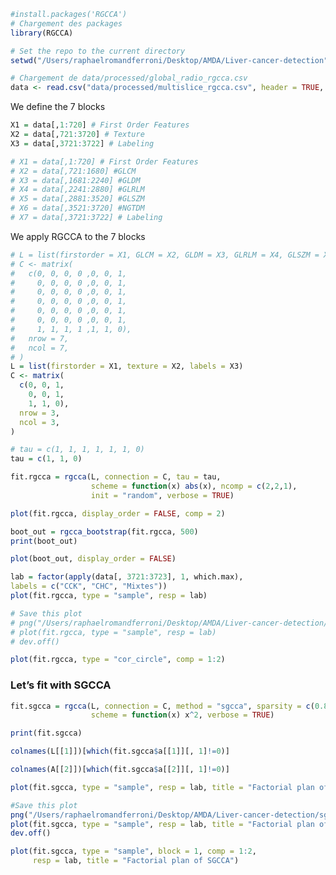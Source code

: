 ```r
#install.packages('RGCCA')
# Chargement des packages
library(RGCCA)
```

```r
# Set the repo to the current directory
setwd("/Users/raphaelromandferroni/Desktop/AMDA/Liver-cancer-detection")
```

```r
# Chargement de data/processed/global_radio_rgcca.csv
data <- read.csv("data/processed/multislice_rgcca.csv", header = TRUE, sep = ",")
```

We define the 7 blocks
```r
X1 = data[,1:720] # First Order Features
X2 = data[,721:3720] # Texture
X3 = data[,3721:3722] # Labeling

# X1 = data[,1:720] # First Order Features
# X2 = data[,721:1680] #GLCM 
# X3 = data[,1681:2240] #GLDM 
# X4 = data[,2241:2880] #GLRLM 
# X5 = data[,2881:3520] #GLSZM
# X6 = data[,3521:3720] #NGTDM
# X7 = data[,3721:3722] # Labeling
```

We apply RGCCA to the 7 blocks
```r
# L = list(firstorder = X1, GLCM = X2, GLDM = X3, GLRLM = X4, GLSZM = X5, NGTDM = X6, Labels = X7)
# C <- matrix(
#   c(0, 0, 0, 0 ,0, 0, 1,
#     0, 0, 0, 0 ,0, 0, 1,
#     0, 0, 0, 0 ,0, 0, 1,
#     0, 0, 0, 0 ,0, 0, 1,
#     0, 0, 0, 0 ,0, 0, 1,
#     0, 0, 0, 0 ,0, 0, 1,
#     1, 1, 1, 1 ,1, 1, 0),
#   nrow = 7,
#   ncol = 7,
# )
L = list(firstorder = X1, texture = X2, labels = X3)
C <- matrix(
  c(0, 0, 1,
    0, 0, 1,
    1, 1, 0),
  nrow = 3,
  ncol = 3,
)
```


```r
# tau = c(1, 1, 1, 1, 1, 1, 0)
tau = c(1, 1, 0)
```

```r
fit.rgcca = rgcca(L, connection = C, tau = tau, 
                  scheme = function(x) abs(x), ncomp = c(2,2,1),
                  init = "random", verbose = TRUE)
```


```r
plot(fit.rgcca, display_order = FALSE, comp = 2)
```

```r
boot_out = rgcca_bootstrap(fit.rgcca, 500)
print(boot_out)
```

```r
plot(boot_out, display_order = FALSE)
```

```r

lab = factor(apply(data[, 3721:3723], 1, which.max),
labels = c("CCK", "CHC", "Mixtes"))
plot(fit.rgcca, type = "sample", resp = lab)

# Save this plot
# png("/Users/raphaelromandferroni/Desktop/AMDA/Liver-cancer-detection/factor_plot_y1_vs_y2.png")
# plot(fit.rgcca, type = "sample", resp = lab)
# dev.off()

```

```r
plot(fit.rgcca, type = "cor_circle", comp = 1:2)
```


### Let's fit with SGCCA

```r
fit.sgcca = rgcca(L, connection = C, method = "sgcca", sparsity = c(0.8,0.1, 1), ncomp = c(2,2,1),
                  scheme = function(x) x^2, verbose = TRUE)
```

```r
print(fit.sgcca)
```

```r
colnames(L[[1]])[which(fit.sgcca$a[[1]][, 1]!=0)]
```

```r
colnames(A[[2]])[which(fit.sgcca$a[[2]][, 1]!=0)]
```

```r
plot(fit.sgcca, type = "sample", resp = lab, title = "Factorial plan of SGCCA")

#Save this plot
png("/Users/raphaelromandferroni/Desktop/AMDA/Liver-cancer-detection/sgcca.png")
plot(fit.sgcca, type = "sample", resp = lab, title = "Factorial plan of SGCCA")
dev.off()
```

```r
plot(fit.sgcca, type = "sample", block = 1, comp = 1:2,
     resp = lab, title = "Factorial plan of SGCCA")
```
